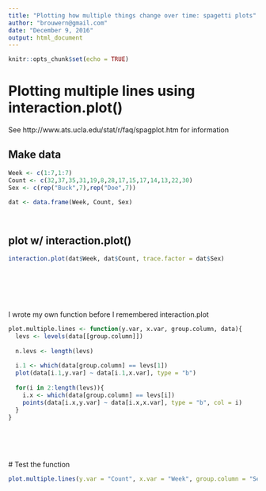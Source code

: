 ```yaml
---
title: "Plotting how multiple things change over time: spagetti plots"
author: "brouwern@gmail.com"
date: "December 9, 2016"
output: html_document
---
```


```r
knitr::opts_chunk$set(echo = TRUE)
```

# Plotting multiple lines using interaction.plot()

See http://www.ats.ucla.edu/stat/r/faq/spagplot.htm for information


## Make data
```r

Week <- c(1:7,1:7)
Count <- c(32,37,35,31,19,8,28,17,15,17,14,13,22,30)
Sex <- c(rep("Buck",7),rep("Doe",7))

dat <- data.frame(Week, Count, Sex)




```


## plot w/ interaction.plot()
```r
interaction.plot(dat$Week, dat$Count, trace.factor = dat$Sex)


```







<br><br><br><br>

I wrote my own function before I remembered interaction.plot

```r


plot.multiple.lines <- function(y.var, x.var, group.column, data){
  levs <- levels(data[[group.column]])
  
  n.levs <- length(levs)
  
  i.1 <- which(data[group.column] == levs[1])
  plot(data[i.1,y.var] ~ data[i.1,x.var], type = "b")
  
  for(i in 2:length(levs)){
    i.x <- which(data[group.column] == levs[i])
    points(data[i.x,y.var] ~ data[i.x,x.var], type = "b", col = i)
  }
}



```


<br><br><br>
# Test the function
```r
plot.multiple.lines(y.var = "Count", x.var = "Week", group.column = "Sex", data = dat)


```



